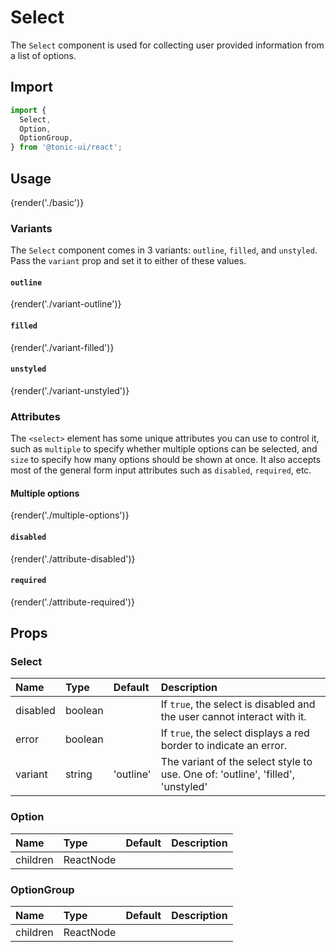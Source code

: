 # Select

The `Select` component is used for collecting user provided information from a list of options.

## Import

```js
import {
  Select,
  Option,
  OptionGroup,
} from '@tonic-ui/react';
```

## Usage

{render('./basic')}

### Variants

The `Select` component comes in 3 variants: `outline`, `filled`, and `unstyled`. Pass the `variant` prop and set it to either of these values.

#### `outline`

{render('./variant-outline')}

#### `filled`

{render('./variant-filled')}

#### `unstyled`

{render('./variant-unstyled')}

### Attributes

The `<select>` element has some unique attributes you can use to control it, such as `multiple` to specify whether multiple options can be selected, and `size` to specify how many options should be shown at once. It also accepts most of the general form input attributes such as `disabled`, `required`, etc.

#### Multiple options

{render('./multiple-options')}

#### `disabled`

{render('./attribute-disabled')}

#### `required`

{render('./attribute-required')}

## Props

### Select

| Name | Type | Default | Description |
| :--- | :--- | :------ | :---------- |
| disabled | boolean | | If `true`, the select is disabled and the user cannot interact with it. |
| error | boolean | | If `true`, the select displays a red border to indicate an error. |
| variant | string | 'outline' | The variant of the select style to use. One of: 'outline', 'filled', 'unstyled' |

### Option

| Name | Type | Default | Description |
| :--- | :--- | :------ | :---------- |
| children | ReactNode | | |

### OptionGroup

| Name | Type | Default | Description |
| :--- | :--- | :------ | :---------- |
| children | ReactNode | | |
